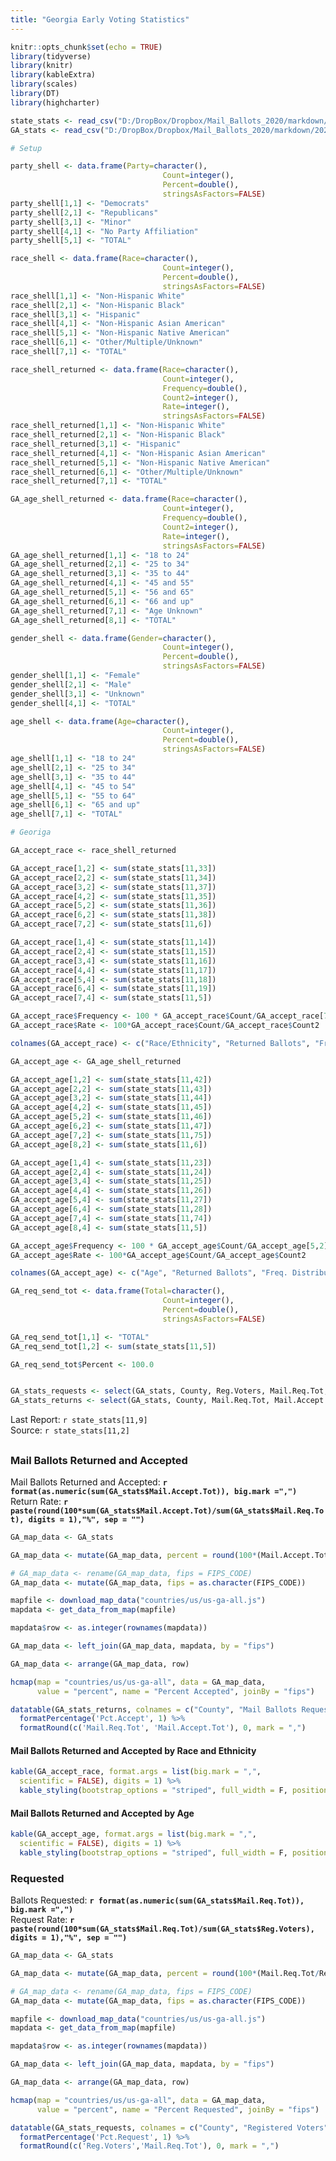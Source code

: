 ```yaml
---
title: "Georgia Early Voting Statistics"
---
```

```r
knitr::opts_chunk$set(echo = TRUE)
library(tidyverse)
library(knitr)
library(kableExtra)
library(scales)
library(DT)
library(highcharter)

state_stats <- read_csv("D:/DropBox/Dropbox/Mail_Ballots_2020/markdown/2020G_Early_Vote.csv")
GA_stats <- read_csv("D:/DropBox/Dropbox/Mail_Ballots_2020/markdown/2020G_Early_Vote_GA.csv")

# Setup

party_shell <- data.frame(Party=character(),
                                  Count=integer(),
                                  Percent=double(),
                                  stringsAsFactors=FALSE)
party_shell[1,1] <- "Democrats"
party_shell[2,1] <- "Republicans"
party_shell[3,1] <- "Minor"
party_shell[4,1] <- "No Party Affiliation"
party_shell[5,1] <- "TOTAL"

race_shell <- data.frame(Race=character(),
                                  Count=integer(),
                                  Percent=double(),
                                  stringsAsFactors=FALSE)
race_shell[1,1] <- "Non-Hispanic White"
race_shell[2,1] <- "Non-Hispanic Black"
race_shell[3,1] <- "Hispanic"
race_shell[4,1] <- "Non-Hispanic Asian American"
race_shell[5,1] <- "Non-Hispanic Native American"
race_shell[6,1] <- "Other/Multiple/Unknown"
race_shell[7,1] <- "TOTAL"

race_shell_returned <- data.frame(Race=character(),
                                  Count=integer(),
                                  Frequency=double(),
                                  Count2=integer(),
                                  Rate=integer(),
                                  stringsAsFactors=FALSE)
race_shell_returned[1,1] <- "Non-Hispanic White"
race_shell_returned[2,1] <- "Non-Hispanic Black"
race_shell_returned[3,1] <- "Hispanic"
race_shell_returned[4,1] <- "Non-Hispanic Asian American"
race_shell_returned[5,1] <- "Non-Hispanic Native American"
race_shell_returned[6,1] <- "Other/Multiple/Unknown"
race_shell_returned[7,1] <- "TOTAL"

GA_age_shell_returned <- data.frame(Race=character(),
                                  Count=integer(),
                                  Frequency=double(),
                                  Count2=integer(),
                                  Rate=integer(),
                                  stringsAsFactors=FALSE)
GA_age_shell_returned[1,1] <- "18 to 24"
GA_age_shell_returned[2,1] <- "25 to 34"
GA_age_shell_returned[3,1] <- "35 to 44"
GA_age_shell_returned[4,1] <- "45 and 55"
GA_age_shell_returned[5,1] <- "56 and 65"
GA_age_shell_returned[6,1] <- "66 and up"
GA_age_shell_returned[7,1] <- "Age Unknown"
GA_age_shell_returned[8,1] <- "TOTAL"

gender_shell <- data.frame(Gender=character(),
                                  Count=integer(),
                                  Percent=double(),
                                  stringsAsFactors=FALSE)
gender_shell[1,1] <- "Female"
gender_shell[2,1] <- "Male"
gender_shell[3,1] <- "Unknown"
gender_shell[4,1] <- "TOTAL"

age_shell <- data.frame(Age=character(),
                                  Count=integer(),
                                  Percent=double(),
                                  stringsAsFactors=FALSE)
age_shell[1,1] <- "18 to 24"
age_shell[2,1] <- "25 to 34"
age_shell[3,1] <- "35 to 44"
age_shell[4,1] <- "45 to 54"
age_shell[5,1] <- "55 to 64"
age_shell[6,1] <- "65 and up"
age_shell[7,1] <- "TOTAL"

# Georiga

GA_accept_race <- race_shell_returned

GA_accept_race[1,2] <- sum(state_stats[11,33])
GA_accept_race[2,2] <- sum(state_stats[11,34]) 
GA_accept_race[3,2] <- sum(state_stats[11,37]) 
GA_accept_race[4,2] <- sum(state_stats[11,35]) 
GA_accept_race[5,2] <- sum(state_stats[11,36]) 
GA_accept_race[6,2] <- sum(state_stats[11,38]) 
GA_accept_race[7,2] <- sum(state_stats[11,6]) 

GA_accept_race[1,4] <- sum(state_stats[11,14])
GA_accept_race[2,4] <- sum(state_stats[11,15]) 
GA_accept_race[3,4] <- sum(state_stats[11,16]) 
GA_accept_race[4,4] <- sum(state_stats[11,17]) 
GA_accept_race[5,4] <- sum(state_stats[11,18]) 
GA_accept_race[6,4] <- sum(state_stats[11,19]) 
GA_accept_race[7,4] <- sum(state_stats[11,5]) 

GA_accept_race$Frequency <- 100 * GA_accept_race$Count/GA_accept_race[7,2]
GA_accept_race$Rate <- 100*GA_accept_race$Count/GA_accept_race$Count2

colnames(GA_accept_race) <- c("Race/Ethnicity", "Returned Ballots", "Freq. Distribution", "Requested Ballots", "Return Rate")

GA_accept_age <- GA_age_shell_returned

GA_accept_age[1,2] <- sum(state_stats[11,42])
GA_accept_age[2,2] <- sum(state_stats[11,43]) 
GA_accept_age[3,2] <- sum(state_stats[11,44]) 
GA_accept_age[4,2] <- sum(state_stats[11,45]) 
GA_accept_age[5,2] <- sum(state_stats[11,46])
GA_accept_age[6,2] <- sum(state_stats[11,47])
GA_accept_age[7,2] <- sum(state_stats[11,75])
GA_accept_age[8,2] <- sum(state_stats[11,6])

GA_accept_age[1,4] <- sum(state_stats[11,23])
GA_accept_age[2,4] <- sum(state_stats[11,24]) 
GA_accept_age[3,4] <- sum(state_stats[11,25]) 
GA_accept_age[4,4] <- sum(state_stats[11,26]) 
GA_accept_age[5,4] <- sum(state_stats[11,27])
GA_accept_age[6,4] <- sum(state_stats[11,28])
GA_accept_age[7,4] <- sum(state_stats[11,74])
GA_accept_age[8,4] <- sum(state_stats[11,5])

GA_accept_age$Frequency <- 100 * GA_accept_age$Count/GA_accept_age[5,2]
GA_accept_age$Rate <- 100*GA_accept_age$Count/GA_accept_age$Count2

colnames(GA_accept_age) <- c("Age", "Returned Ballots", "Freq. Distribution", "Requested Ballots", "Return Rate")

GA_req_send_tot <- data.frame(Total=character(),
                                  Count=integer(),
                                  Percent=double(),
                                  stringsAsFactors=FALSE)

GA_req_send_tot[1,1] <- "TOTAL"
GA_req_send_tot[1,2] <- sum(state_stats[11,5]) 

GA_req_send_tot$Percent <- 100.0


GA_stats_requests <- select(GA_stats, County, Reg.Voters, Mail.Req.Tot, Pct.Request)
GA_stats_returns <- select(GA_stats, County, Mail.Req.Tot, Mail.Accept.Tot, Pct.Accept)
```
Last Report: `r state_stats[11,9]`  
Source:  `r state_stats[11,2]`

## {.tabset}

### Mail Ballots Returned and Accepted
Mail Ballots Returned and Accepted: **`r format(as.numeric(sum(GA_stats$Mail.Accept.Tot)), big.mark =",")`**  
Return Rate: **`r paste(round(100*sum(GA_stats$Mail.Accept.Tot)/sum(GA_stats$Mail.Req.Tot), digits = 1),"%", sep = "")`**

``` r
GA_map_data <- GA_stats

GA_map_data <- mutate(GA_map_data, percent = round(100*(Mail.Accept.Tot/Mail.Req.Tot), digits = 1))

# GA_map_data <- rename(GA_map_data, fips = FIPS_CODE)
GA_map_data <- mutate(GA_map_data, fips = as.character(FIPS_CODE))

mapfile <- download_map_data("countries/us/us-ga-all.js")
mapdata <- get_data_from_map(mapfile)

mapdata$row <- as.integer(rownames(mapdata))

GA_map_data <- left_join(GA_map_data, mapdata, by = "fips")

GA_map_data <- arrange(GA_map_data, row)

hcmap(map = "countries/us/us-ga-all", data = GA_map_data,
      value = "percent", name = "Percent Accepted", joinBy = "fips") 
```

``` r
datatable(GA_stats_returns, colnames = c("County", "Mail Ballots Requested", "Mail Ballots Returned", "Percent Returned"), rownames = F) %>%
  formatPercentage('Pct.Accept', 1) %>%
  formatRound(c('Mail.Req.Tot', 'Mail.Accept.Tot'), 0, mark = ",")
```

#### Mail Ballots Returned and Accepted by Race and Ethnicity

``` r
kable(GA_accept_race, format.args = list(big.mark = ",", 
  scientific = FALSE), digits = 1) %>%
  kable_styling(bootstrap_options = "striped", full_width = F, position = "left")
```

#### Mail Ballots Returned and Accepted by Age

``` r
kable(GA_accept_age, format.args = list(big.mark = ",", 
  scientific = FALSE), digits = 1) %>%
  kable_styling(bootstrap_options = "striped", full_width = F, position = "left")
```


### Requested

Ballots Requested: **`r format(as.numeric(sum(GA_stats$Mail.Req.Tot)), big.mark =",")`**  
Request Rate: **`r paste(round(100*sum(GA_stats$Mail.Req.Tot)/sum(GA_stats$Reg.Voters), digits = 1),"%", sep = "")`**

``` r
GA_map_data <- GA_stats

GA_map_data <- mutate(GA_map_data, percent = round(100*(Mail.Req.Tot/Reg.Voters), digits = 1))

# GA_map_data <- rename(GA_map_data, fips = FIPS_CODE)
GA_map_data <- mutate(GA_map_data, fips = as.character(FIPS_CODE))

mapfile <- download_map_data("countries/us/us-ga-all.js")
mapdata <- get_data_from_map(mapfile)

mapdata$row <- as.integer(rownames(mapdata))

GA_map_data <- left_join(GA_map_data, mapdata, by = "fips")

GA_map_data <- arrange(GA_map_data, row)

hcmap(map = "countries/us/us-ga-all", data = GA_map_data,
      value = "percent", name = "Percent Requested", joinBy = "fips") 
```

``` r
datatable(GA_stats_requests, colnames = c("County", "Registered Voters", "Mail Ballots Requested", "Percent Requested"), rownames = F) %>%
  formatPercentage('Pct.Request', 1) %>%
  formatRound(c('Reg.Voters','Mail.Req.Tot'), 0, mark = ",")
```

